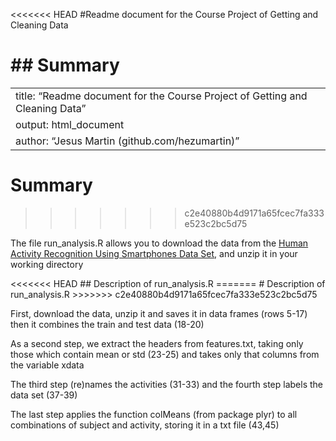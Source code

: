 <<<<<<< HEAD
#Readme document for the Course Project of Getting and Cleaning Data

## Summary
=======
---
title: "Readme document for the Course Project of Getting and Cleaning Data"
output: html_document
author: "Jesus Martin (github.com/hezumartin)"
---

# Summary
>>>>>>> c2e40880b4d9171a65fcec7fa333e523c2bc5d75

The file run_analysis.R allows you to download the data from the [Human Activity Recognition Using Smartphones Data Set](https://d396qusza40orc.cloudfront.net/getdata%2Fprojectfiles%2FUCI%20HAR%20Dataset.zip), and unzip it in your working directory


<<<<<<< HEAD
## Description of run_analysis.R
=======
# Description of run_analysis.R
>>>>>>> c2e40880b4d9171a65fcec7fa333e523c2bc5d75

First, download the data, unzip it and saves it in data frames (rows 5-17) then it combines the train and test data (18-20)

As a second step, we extract the headers from features.txt, taking only those which contain mean or std (23-25) and takes only that columns from the variable xdata

The third step (re)names the activities (31-33) and the fourth step labels the data set (37-39)

The last step applies the function colMeans (from package plyr) to all combinations of subject and activity, storing it in a txt file (43,45)



